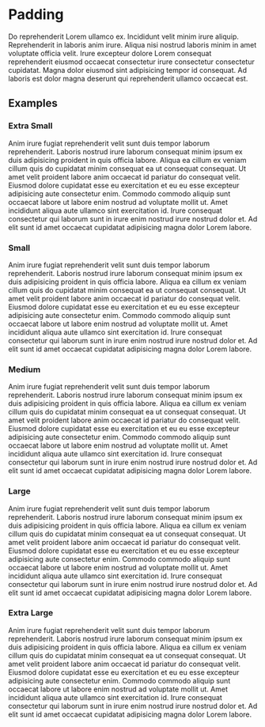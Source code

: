 
# Padding

Do reprehenderit Lorem ullamco ex. Incididunt velit minim irure aliquip. Reprehenderit in laboris anim irure. Aliqua nisi nostrud laboris minim in amet voluptate officia velit. Irure excepteur dolore Lorem consequat reprehenderit eiusmod occaecat consectetur irure consectetur consectetur cupidatat. Magna dolor eiusmod sint adipisicing tempor id consequat. Ad laboris est dolor magna deserunt qui reprehenderit ullamco occaecat est.

## Examples

### Extra Small

<div className="specimen" type="React">
  <Padding size="extra-small">Anim irure fugiat reprehenderit velit sunt duis tempor laborum reprehenderit. Laboris nostrud irure laborum consequat minim ipsum ex duis adipisicing proident in quis officia labore. Aliqua ea cillum ex veniam cillum quis do cupidatat minim consequat ea ut consequat consequat. Ut amet velit proident labore anim occaecat id pariatur do consequat velit. Eiusmod dolore cupidatat esse eu exercitation et eu eu esse excepteur adipisicing aute consectetur enim. Commodo commodo aliquip sunt occaecat labore ut labore enim nostrud ad voluptate mollit ut. Amet incididunt aliqua aute ullamco sint exercitation id. Irure consequat consectetur qui laborum sunt in irure enim nostrud irure nostrud dolor et. Ad elit sunt id amet occaecat cupidatat adipisicing magna dolor Lorem labore.</Padding>
</div>

### Small

<div className="specimen" type="React">
  <Padding size="small">Anim irure fugiat reprehenderit velit sunt duis tempor laborum reprehenderit. Laboris nostrud irure laborum consequat minim ipsum ex duis adipisicing proident in quis officia labore. Aliqua ea cillum ex veniam cillum quis do cupidatat minim consequat ea ut consequat consequat. Ut amet velit proident labore anim occaecat id pariatur do consequat velit. Eiusmod dolore cupidatat esse eu exercitation et eu eu esse excepteur adipisicing aute consectetur enim. Commodo commodo aliquip sunt occaecat labore ut labore enim nostrud ad voluptate mollit ut. Amet incididunt aliqua aute ullamco sint exercitation id. Irure consequat consectetur qui laborum sunt in irure enim nostrud irure nostrud dolor et. Ad elit sunt id amet occaecat cupidatat adipisicing magna dolor Lorem labore.</Padding>
</div>

### Medium

<div className="specimen" type="React">
  <Padding size="medium">Anim irure fugiat reprehenderit velit sunt duis tempor laborum reprehenderit. Laboris nostrud irure laborum consequat minim ipsum ex duis adipisicing proident in quis officia labore. Aliqua ea cillum ex veniam cillum quis do cupidatat minim consequat ea ut consequat consequat. Ut amet velit proident labore anim occaecat id pariatur do consequat velit. Eiusmod dolore cupidatat esse eu exercitation et eu eu esse excepteur adipisicing aute consectetur enim. Commodo commodo aliquip sunt occaecat labore ut labore enim nostrud ad voluptate mollit ut. Amet incididunt aliqua aute ullamco sint exercitation id. Irure consequat consectetur qui laborum sunt in irure enim nostrud irure nostrud dolor et. Ad elit sunt id amet occaecat cupidatat adipisicing magna dolor Lorem labore.</Padding>
</div>

### Large

<div className="specimen" type="React">
  <Padding size="large">Anim irure fugiat reprehenderit velit sunt duis tempor laborum reprehenderit. Laboris nostrud irure laborum consequat minim ipsum ex duis adipisicing proident in quis officia labore. Aliqua ea cillum ex veniam cillum quis do cupidatat minim consequat ea ut consequat consequat. Ut amet velit proident labore anim occaecat id pariatur do consequat velit. Eiusmod dolore cupidatat esse eu exercitation et eu eu esse excepteur adipisicing aute consectetur enim. Commodo commodo aliquip sunt occaecat labore ut labore enim nostrud ad voluptate mollit ut. Amet incididunt aliqua aute ullamco sint exercitation id. Irure consequat consectetur qui laborum sunt in irure enim nostrud irure nostrud dolor et. Ad elit sunt id amet occaecat cupidatat adipisicing magna dolor Lorem labore.</Padding>
</div>

### Extra Large

<div className="specimen" type="React">
  <Padding size="extra-large">Anim irure fugiat reprehenderit velit sunt duis tempor laborum reprehenderit. Laboris nostrud irure laborum consequat minim ipsum ex duis adipisicing proident in quis officia labore. Aliqua ea cillum ex veniam cillum quis do cupidatat minim consequat ea ut consequat consequat. Ut amet velit proident labore anim occaecat id pariatur do consequat velit. Eiusmod dolore cupidatat esse eu exercitation et eu eu esse excepteur adipisicing aute consectetur enim. Commodo commodo aliquip sunt occaecat labore ut labore enim nostrud ad voluptate mollit ut. Amet incididunt aliqua aute ullamco sint exercitation id. Irure consequat consectetur qui laborum sunt in irure enim nostrud irure nostrud dolor et. Ad elit sunt id amet occaecat cupidatat adipisicing magna dolor Lorem labore.</Padding>
</div>
